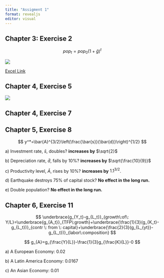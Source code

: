 ```yaml
---
title: "Assigment 1"
format: revealjs
editor: visual
---
```


## Chapter 3: Exercise 2

$$
pop_{t} = pop_0(1+\bar{g})^{t}
$$

![](files/cp3q2.png){fig-align="center"}

[Excel Link](./files/01_hw.xlsx)

## Chapter 4, Exercise 5

![](files/cp4e5.png){fig-align="center"}

## Chapter 4, Exercise 7

## Chapter 5, Exercise 8

$$
y^*=\bar{A}^{3/2}\left(\frac{\bar{s}}{\bar{d}}\right)^{1/2}
$$

a\) Investment rate, $\bar{s}$, doubles? **increases by** $\sqrt{2}$

b\) Depreciation rate, $\bar{d}$, falls by 10%? **increases by** $\sqrt{\frac{10}{9}}$

c\) Productivity level, $\bar{A}$, rises by 10%? **increases by** $1.1^{3/2}$.

d\) Earthquake destroys 75% of capital stock? **No effect in the long run.**

e\) Double population? **No effect in the long run.**

## Chapter 6, Exercise 11

$$
\underbrace{g_{Y_t}-g_{L_t}}_{growth\:of\: Y/L}=\underbrace{g_{A_t}}_{TFP\:growth}+\underbrace{\frac{1}{3}(g_{K_t}-g_{L_t})}_{contr \: from \: capital}+\underbrace{\frac{2}{3}(g_{L_{yt}}-g_{L_t})}_{labor\:composition}
$$

$$
g_{A}=g_{\frac{Y}{L}}-\frac{1}{3}g_{\frac{K}{L}}-0
$$

a\) A European Economy: 0.02

b\) A Latin America Economy: 0.0167

c\) An Asian Economy: 0.01
